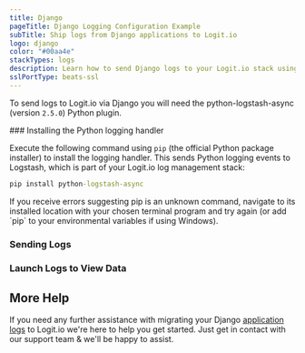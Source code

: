 ```yaml
---
title: Django
pageTitle: Django Logging Configuration Example
subTitle: Ship logs from Django applications to Logit.io
logo: django
color: "#00aa4e"
stackTypes: logs
description: Learn how to send Django logs to your Logit.io stack using our configuration examples
sslPortType: beats-ssl
---
```



To send logs to Logit.io via Django you will need the python-logstash-async (version `2.5.0`) Python plugin.

<Steps>
  ### Installing the Python logging handler

  Execute the following command using `pip` (the official Python package installer) to install the logging handler. This sends Python logging 
  events to Logstash, which is part of your Logit.io log management stack:

  ```cmd copy
  pip install python-logstash-async
  ```

  <Callout type="info">
    If you receive errors suggesting pip is an unknown command, 
    navigate to its installed location with your chosen terminal program and try again 
    (or add `pip` to your environmental variables if using Windows). 
  </Callout>

  ### Sending Logs

  <ConfigurePythonLogstash />

  ### Launch Logs to View Data

  <LaunchVisualizer type="logs" />

</Steps>

## More Help

If you need any further assistance with migrating your Django 
[application logs](https://logit.io/platform/logging/logging-as-a-service/application-logging/) to Logit.io 
we're here to help you get started. Just get in contact with our support team <IntercomButton text="via live chat" /> & we'll be happy to assist.